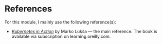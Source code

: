 # References

For this module, I mainly use the following reference(s):

- [_Kubernetes in Action_](https://learning.oreilly.com/library/view/kubernetes-in-action/9781617293726/) by Marko Lukša &mdash; the main reference. The book is available via subscription on learning.oreilly.com.

